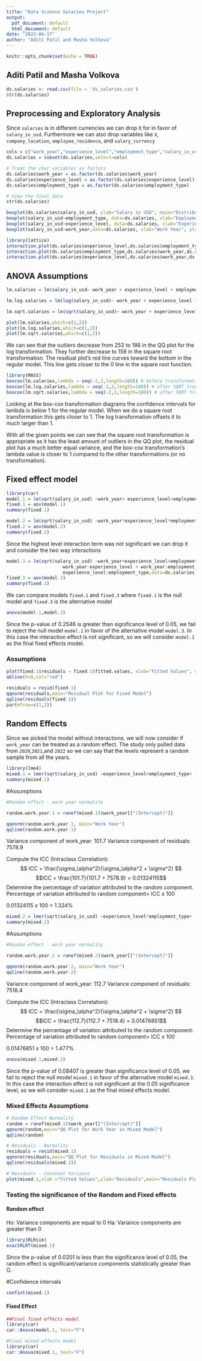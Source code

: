 ```yaml
---
title: "Data Science Salaries Project"
output:
  pdf_document: default
  html_document: default
date: "2023-04-17"
author: "Aditi Patil and Masha Volkova"
---
```


```r
knitr::opts_chunk$set(echo = TRUE)
```

## Aditi Patil and Masha Volkova 

```r
ds.salaries <- read.csv(file = 'ds_salaries.csv')
str(ds.salaries)
```

## Preprocessing and Exploratory Analysis
Since `salaries` is in different currencies we can drop it for in favor of `salary_in_usd`. Furthermore we can also drop variables like `X`, `company_location`, `employee_residence`, and `salary_currency`
```r
cols = c("work_year","experience_level","employment_type","salary_in_usd")
ds.salaries = subset(ds.salaries,select=cols)

# Treat the char variables as factors
ds.salaries$work_year = as.factor(ds.salaries$work_year)
ds.salaries$experience_level = as.factor(ds.salaries$experience_level)
ds.salaries$employment_type = as.factor(ds.salaries$employment_type)

# View the final data
str(ds.salaries)
```

```r
boxplot(ds.salaries$salary_in_usd, ylab="Salary in USD", main="Distribution of all salaries")
boxplot(salary_in_usd~employment_type, data=ds.salaries, xlab="Employment Type", ylab="Salary in USD", main="Salary by Employment Type")
boxplot(salary_in_usd~experience_level, data=ds.salaries, xlab="Experience Level", ylab="Salary in USD", main="Salary by Experience Level")
boxplot(salary_in_usd~work_year,data=ds.salaries, xlab="Work Year", ylab="Salary in USD", main="Salary by Work Year")
```
 
```r
library(lattice)
interaction.plot(ds.salaries$experience_level,ds.salaries$employment_type,ds.salaries$salary_in_usd, ylab ="Salary in USD", xlab="Experience Level", trace.label ="Employment Type")
interaction.plot(ds.salaries$employment_type,ds.salaries$work_year,ds.salaries$salary_in_usd, ylab ="Salary in USD", xlab="Employment Type", trace.label ="Work Year")
interaction.plot(ds.salaries$experience_level,ds.salaries$work_year,ds.salaries$salary_in_usd, ylab ="Salary in USD", xlab="Experience Level", trace.label ="Work Year")
```


## ANOVA Assumptions
```r
lm.salaries = lm(salary_in_usd~ work_year + experience_level + employment_type, data = ds.salaries)

lm.log.salaries = lm(log(salary_in_usd)~ work_year + experience_level + employment_type, data = ds.salaries)

lm.sqrt.salaries = lm(sqrt(salary_in_usd)~ work_year + experience_level + employment_type, data = ds.salaries)

plot(lm.salaries,which=c(1,2))
plot(lm.log.salaries,which=c(1,2))
plot(lm.sqrt.salaries,which=c(1,2))

```
We can see that the outliers decrease from 253 to 186 in the QQ plot for the log transformation. They further decrease to 158 in the square root transformation. The resdiual plot's red line curves toward the bottom in the regular model. This line gets closer to the 0 line in the square root function.

```r
library(MASS)
boxcox(lm.salaries,lambda = seq(-2,2,length=100)) # before transformation
boxcox(lm.log.salaries,lambda = seq(-2,2,length=100)) # after SQRT transformation
boxcox(lm.sqrt.salaries,lambda = seq(-2,2,length=100)) # after SQRT transformation
```
Looking at the box-cox transformation diagrams the confidence intervals for lambda is below 1 for the regular model. When we do a square root transformation this gets closer to 1. The log transformation offsets it to much larger than 1. 

With all the given points we can see that the square root transformation is appropriate as it has the least amount of outliers in the QQ plot, the residual plot has a much better equal variance, and the box-cox transformation's lambda value is closer to 1 compared to the other transformations (or no transformation).

## Fixed effect model
```r
library(car)
model.1 = lm(sqrt(salary_in_usd) ~work_year+ experience_level+employment_type,data=ds.salaries)
fixed.1 = aov(model.1)
summary(fixed.1)
```
```r
model.2 = lm(sqrt(salary_in_usd) ~work_year*experience_level*employment_type,data=ds.salaries)
fixed.2 = aov(model.2)
summary(fixed.2)
```
Since the highest level interaction term was not significant we can drop it and consider the two way interactions
```r
model.3 = lm(sqrt(salary_in_usd) ~work_year+experience_level+employment_type +
                     work_year:experience_level + work_year:employment_type + 
                     experience_level:employment_type,data=ds.salaries)
fixed.3 = aov(model.3)
summary(fixed.3)
```
We can compare models `fixed.1` and `fixed.3` where `fixed.1` is the null model and `fixed.3` is the alternative model
```r
anova(model.1,model.3)
```
Since the p-value of 0.2546 is greater than significance level of 0.05, we fail to reject the null model `model.1` in favor of the alternative model `model.3`. In this case the interaction effect is not significant, so we will consider `model.1` as the final fixed effects model.

### Assumptions
```r
plot(fixed.1$residuals ~ fixed.1$fitted.values, xlab="Fitted Values", ylab="Residuals", main="Residual Plot for Fixed Model")
abline(h=0,col="red")
```
```r
residuals = resid(fixed.1)
qqnorm(residuals,main="Residual Plot for Fixed Model")
qqline(residuals(fixed.1))
par(mfrow=c(1,2))
```


## Random Effects
Since we picked the model without interactions, we will now consider if `work_year` can be treated as a random effect. The study only pulled data from `2020`,`2021`,and `2022` so we can say that the levels represent a random sample from all the years.
```r
library(lme4)
mixed.1 = lmer(sqrt(salary_in_usd) ~experience_level+employment_type+ (1|work_year), data =ds.salaries)
summary(mixed.1)
```
#Assumptions
```r
#Random effect - work year normality

random.work.year.1 = ranef(mixed.1)$work_year[["(Intercept)"]]

qqnorm(random.work.year.1, main="Work Year")
qqline(random.work.year.1)

```
Variance component of work_year: 101.7
Variance component of residuals: 7578.9

Compute the ICC (Intraclass Correlation):
$$ ICC = \frac{\sigma_\alpha^2}{\sigma_\alpha^2 + \sigma^2} $$
$$ICC = \frac{101.7}{101.7 + 7578.9} = 0.01324115$$
Determine the percentage of variation attributed to the random component.
Percentage of variation attributed to random component= ICC x 100

0.01324115 x 100 = 1.324%

```r
mixed.2 = lmer(sqrt(salary_in_usd) ~experience_level*employment_type+ (1|work_year), data =ds.salaries)
summary(mixed.2)
```

#Assumptions
```r
#Random effect - work year normality

random.work.year.2 = ranef(mixed.2)$work_year[["(Intercept)"]]

qqnorm(random.work.year.2, main="Work Year")
qqline(random.work.year.2)

```
Variance component of work_year: 112.7
Variance component of residuals: 7518.4

Compute the ICC (Intraclass Correlation):
$$ ICC = \frac{\sigma_\alpha^2}{\sigma_\alpha^2 + \sigma^2} $$
$$ICC = \frac{112.7}{112.7 + 7518.4} = 0.01476851$$
Determine the percentage of variation attributed to the random component:
Percentage of variation attributed to random component= ICC x 100

0.01476851 x 100 = 1.477%


```r
anova(mixed.1,mixed.2)
```
Since the p-value of 0.08407 is greater than significance level of 0.05, we fail to reject the null model `mixed.1` in favor of the alternative model `mixed.3`. In this case the interaction effect is not significant at the 0.05 significance level, so we will consider `mixed.1` as the final mixed effects model.

### Mixed Effects Assumptions
```r
# Random Effect Normality
random = ranef(mixed.1)$work_year[["(Intercept)"]]
qqnorm(random,main="QQ Plot for Work Year in Mixed Model")
qqline(random)

# Residuals - Normality
residuals = resid(mixed.1)
qqnorm(residuals,main="QQ Plot for Residuals in Mixed Model")
qqline(residuals(mixed.1))

# Residuals - Constant Variance
plot(mixed.1,xlab ="Fitted Values",ylab="Residuals",main="Residuals Plot of Mixed Model")
```


### Testing the significance of the Random and Fixed effects
#### Random effect

 Ho: Variance components are equal to 0
 Ha: Variance components are greater than 0
```r
library(RLRsim)
exactRLRT(mixed.1)
```
Since the p-value of 0.0201 is less than the significance level of 0.05, the random effect is significant/variance components statistically greater than O.

#Confidence intervals
```r
confint(mixed.1)
```

#### Fixed Effect
```r
##Final fixed effects model
library(car)
car::Anova(model.1, test="F")

```
```r
#Final mixed effects model
library(car)
car::Anova(mixed.1, test="F")
```
